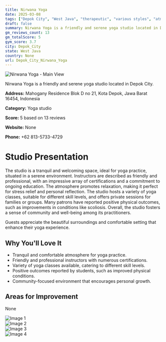 ```yaml
---
title: Nirwana Yoga
date: 2025-03-08
tags: ["Depok City", "West Java", "therapeutic", "various styles", "atmosphere", "comfort", "Depok City"]  
draft: false
summary: Nirwana Yoga is a friendly and serene yoga studio located in Depok City.
gm_reviews_count: 13
gm_totalScore: 5
gym_score: 3.7
city: Depok_City
state: West Java
country: None
url: Depok_City_Nirwana_Yoga
---
```


<div className="aspect-[16/9] relative my-8">
  <img 
    src="https://lh5.googleusercontent.com/p/AF1QipNWDlZVkqvZZA8ijI00TiMcBC7iD1XDfH4gP2aj=w1920-h1080-k-no"
    alt="Nirwana Yoga - Main View"
    className="object-cover absolute inset-0 w-full h-full rounded-lg"
  />
</div>

Nirwana Yoga is a friendly and serene yoga studio located in Depok City.

**Address:** Mahogany Residence Blok D no 21, Kota Depok, Jawa Barat 16454, Indonesia

**Category:** Yoga studio

**Score:** 5 based on 13 reviews

**Website:** None

**Phone:** +62 813-5733-4729

# Studio Presentation

The studio is a tranquil and welcoming space, ideal for yoga practice, situated in a serene environment. Instructors are described as friendly and professional, with an impressive array of certifications and a commitment to ongoing education. The atmosphere promotes relaxation, making it perfect for stress relief and personal reflection. The studio hosts a variety of yoga classes, suitable for different skill levels, and offers private sessions for families or groups. Many patrons have reported positive physical outcomes, such as improvements in conditions like scoliosis. Overall, the studio fosters a sense of community and well-being among its practitioners.

Guests appreciate the beautiful surroundings and comfortable setting that enhance their yoga experience.

## Why You'll Love It

- Tranquil and comfortable atmosphere for yoga practice.
- Friendly and professional instructors with numerous certifications.
- Variety of yoga classes available, catering to different skill levels.
- Positive outcomes reported by students, such as improved physical conditions.
- Community-focused environment that encourages personal growth.

## Areas for Improvement

None

<div className="grid grid-cols-1 xl:grid-cols-2 gap-4 my-8">
<div className="aspect-[4/3] relative"><img src="https://lh3.googleusercontent.com/p/AF1QipP-bMc2VGZvOfgb63b0cvyLvCaEnEyQTQ_hajE=w1920-h1080-k-no" alt="Image 1" className="object-cover absolute inset-0 w-full h-full rounded-lg" /></div>
<div className="aspect-[4/3] relative"><img src="https://lh5.googleusercontent.com/p/AF1QipOy3vcU4j5HrVmx9iAZDKKv7giz-MOOWaOpvwnU=w1920-h1080-k-no" alt="Image 2" className="object-cover absolute inset-0 w-full h-full rounded-lg" /></div>
<div className="aspect-[4/3] relative"><img src="https://lh5.googleusercontent.com/p/AF1QipP_JqEMFQB2KTbYwmLjC50spF0LT84AEJtLMVwC=w1920-h1080-k-no" alt="Image 3" className="object-cover absolute inset-0 w-full h-full rounded-lg" /></div>
<div className="aspect-[4/3] relative"><img src="https://lh5.googleusercontent.com/p/AF1QipNQ7dmbEe6cPguF_RDTDAlpvW4X0T3gUSKRnFLb=w1920-h1080-k-no" alt="Image 4" className="object-cover absolute inset-0 w-full h-full rounded-lg" /></div>
</div>